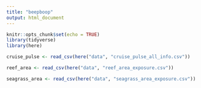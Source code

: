 ```yaml
---
title: "beepboop"
output: html_document
---
```


```r
knitr::opts_chunk$set(echo = TRUE)
library(tidyverse)
library(here)

```


```r

cruise_pulse <- read_csv(here("data", "cruise_pulse_all_info.csv"))

reef_area <- read_csv(here("data", "reef_area_exposure.csv"))

seagrass_area <- read_csv(here("data", "seagrass_area_exposure.csv"))
```

